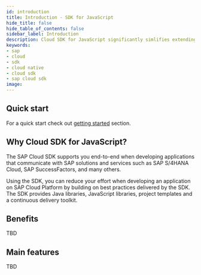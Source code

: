 ```yaml
---
id: introduction
title: Introduction - SDK for JavaScript
hide_title: false
hide_table_of_contents: false
sidebar_label: Introduction
description: Cloud SDK for JavaScript significantly simlifies extending and developing application with SAP Cloud Platform
keywords:
- sap
- cloud
- sdk
- cloud native
- cloud sdk
- sap cloud sdk
image:
---
```

<!--
:::success Cloud SDK customer survey
Please, take our [survey](https://sapinsights.eu.qualtrics.com/jfe/form/SV_0pUmWpCadpoLhyZ) to help future development of Cloud SDK. Thanks in advance for valuable feedback!
:::
-->

## Quick start ##

For a quick start check out [getting started](getting-started ) section.

## Why Cloud SDK for JavaScript? ##

The SAP Cloud SDK supports you end-to-end when developing applications that communicate with SAP solutions and services such as SAP S/4HANA Cloud, SAP SuccessFactors, and many others.

Using the SDK, you can reduce your effort when developing an application on SAP Cloud Platform by building on best practices delivered by the SDK. The SDK provides Java libraries, JavaScript libraries, project templates and a continuous delivery toolkit.

## Benefits ##

TBD

## Main features ##

TBD
